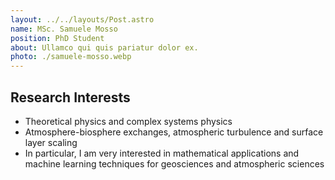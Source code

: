 ```yaml
---
layout: ../../layouts/Post.astro
name: MSc. Samuele Mosso
position: PhD Student
about: Ullamco qui quis pariatur dolor ex.
photo: ./samuele-mosso.webp
---
```


## Research Interests

-   Theoretical physics and complex systems physics
-   Atmosphere-biosphere exchanges, atmospheric turbulence and surface layer scaling
-   In particular, I am very interested in mathematical applications and machine learning techniques for geosciences and atmospheric sciences
